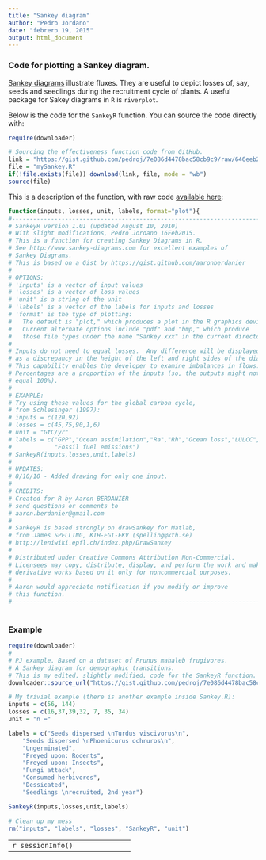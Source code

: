 ```yaml
---
title: "Sankey diagram"
author: "Pedro Jordano"
date: "febrero 19, 2015"
output: html_document
---
```


### Code for plotting a Sankey diagram.

[Sankey diagrams](http://bost.ocks.org/mike/sankey/) illustrate fluxes. They are useful to depict losses of, say, seeds and seedlings during the recruitment cycle of plants. A useful package for Sakey diagrams in `R` is `riverplot`.

Below is the code for the `SankeyR` function. You can source the code directly with:

```r
require(downloader)

# Sourcing the effectiveness function code from GitHub.   
link = "https://gist.github.com/pedroj/7e086d4478bac58cb9c9/raw/646eeb2540654ccdb4178776adc259b0a41c3b8b/mySankey.R"
file = "mySankey.R"
if(!file.exists(file)) download(link, file, mode = "wb")
source(file)

```

This is a description of the function, with raw code [available here](https://gist.github.com/pedroj/7e086d4478bac58cb9c9/raw/646eeb2540654ccdb4178776adc259b0a41c3b8b/mySankey.R):

```r
function(inputs, losses, unit, labels, format="plot"){
#---------------------------------------------------------------------------
# SankeyR version 1.01 (updated August 10, 2010)
# With slight modifications, Pedro Jordano 16Feb2015.
# This is a function for creating Sankey Diagrams in R.
# See http://www.sankey-diagrams.com for excellent examples of 
# Sankey Diagrams.
# This is based on a Gist by https://gist.github.com/aaronberdanier
# 
# OPTIONS:
# 'inputs' is a vector of input values
# 'losses' is a vector of loss values
# 'unit' is a string of the unit
# 'labels' is a vector of the labels for inputs and losses
# 'format' is the type of plotting:
#   The default is "plot," which produces a plot in the R graphics device.
#   Current alternate options include "pdf" and "bmp," which produce
#   those file types under the name "Sankey.xxx" in the current directory.
#
# Inputs do not need to equal losses.  Any difference will be displayed
# as a discrepancy in the height of the left and right sides of the diagram.
# This capability enables the developer to examine imbalances in flows.
# Percentages are a proportion of the inputs (so, the outputs might not 
# equal 100%).
#
# EXAMPLE:
# Try using these values for the global carbon cycle, 
# from Schlesinger (1997):
# inputs = c(120,92)
# losses = c(45,75,90,1,6)
# unit = "GtC/yr"
# labels = c("GPP","Ocean assimilation","Ra","Rh","Ocean loss","LULCC",
#            "Fossil fuel emissions")
# SankeyR(inputs,losses,unit,labels)
#
# UPDATES:
# 8/10/10 - Added drawing for only one input.
#
# CREDITS:
# Created for R by Aaron BERDANIER
# send questions or comments to
# aaron.berdanier@gmail.com
#
# SankeyR is based strongly on drawSankey for Matlab,
# from James SPELLING, KTH-EGI-EKV (spelling@kth.se)
# http://leniwiki.epfl.ch/index.php/DrawSankey
#
# Distributed under Creative Commons Attribution Non-Commercial.
# Licensees may copy, distribute, display, and perform the work and make
# derivative works based on it only for noncommercial purposes.
#
# Aaron would appreciate notification if you modify or improve 
# this function.
#---------------------------------------------------------------------------
    
```


### Example

```r
require(downloader)
#
# PJ example. Based on a dataset of Prunus mahaleb frugivores.
# A Sankey diagram for demographic transitions.
# This is my edited, slightly modified, code for the SankeyR function.
downloader::source_url("https://gist.github.com/pedroj/7e086d4478bac58cb9c9/raw/646eeb2540654ccdb4178776adc259b0a41c3b8b/mySankey.R")

# My trivial example (there is another example inside Sankey.R):
inputs = c(56, 144)
losses = c(16,37,39,32, 7, 35, 34)
unit = "n ="

labels = c("Seeds dispersed \nTurdus viscivorus\n",
    "Seeds dispersed \nPhoenicurus ochruros\n",
    "Ungerminated",
    "Preyed upon: Rodents",
    "Preyed upon: Insects",
    "Fungi attack",
    "Consumed herbivores",
    "Dessicated",
    "Seedlings \nrecruited, 2nd year")

SankeyR(inputs,losses,unit,labels)

# Clean up my mess
rm("inputs", "labels", "losses", "SankeyR", "unit")

```

----------------------------------
```r
sessionInfo()
```

----------------------------------
